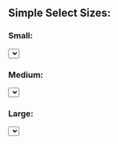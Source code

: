 
<Meta title="Design System/Select/Sizes" />

## Simple Select Sizes:

### Small:

<Preview>
  <Story name="small" parameters={{ info: { disable: true }}} >
    <div style={{ height: '250px' }}>
      <Select name='small' id='small' defaultValue='3' size='small'>
        <Option text='Amber' value='1' />
        <Option text='Black' value='2' />
        <Option text='Blue' value='3' />
        <Option text='Brown' value='4' />
        <Option text='Green' value='5' />
        <Option text='Orange' value='6' />
        <Option text='Pink' value='7' />
        <Option text='Purple' value='8' />
        <Option text='Red' value='9' />
        <Option text='White' value='10' />
        <Option text='Yellow' value='11' />
      </Select>
    </div>
  </Story>
</Preview>

### Medium:

<Preview>
  <Story name="medium" parameters={{ info: { disable: true }}} >
    <div style={{ height: '250px' }}>
      <Select name='medium' id='medium' defaultValue='3' size='medium'>
        <Option text='Amber' value='1' />
        <Option text='Black' value='2' />
        <Option text='Blue' value='3' />
        <Option text='Brown' value='4' />
        <Option text='Green' value='5' />
        <Option text='Orange' value='6' />
        <Option text='Pink' value='7' />
        <Option text='Purple' value='8' />
        <Option text='Red' value='9' />
        <Option text='White' value='10' />
        <Option text='Yellow' value='11' />
      </Select>
    </div>
  </Story>
</Preview>

### Large:

<Preview>
  <Story name="large" parameters={{ info: { disable: true }}} >
    <div style={{ height: '250px' }}>
      <Select name='large' id='large' defaultValue='3' size='large'>
        <Option text='Amber' value='1' />
        <Option text='Black' value='2' />
        <Option text='Blue' value='3' />
        <Option text='Brown' value='4' />
        <Option text='Green' value='5' />
        <Option text='Orange' value='6' />
        <Option text='Pink' value='7' />
        <Option text='Purple' value='8' />
        <Option text='Red' value='9' />
        <Option text='White' value='10' />
        <Option text='Yellow' value='11' />
      </Select>
    </div>
  </Story>
</Preview>

